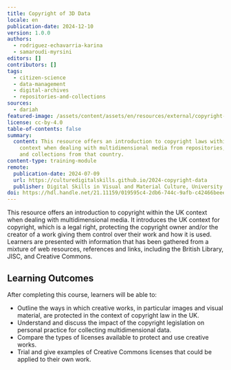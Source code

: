 ```yaml
---
title: Copyright of 3D Data
locale: en
publication-date: 2024-12-10
version: 1.0.0
authors:
  - rodriguez-echavarria-karina
  - samaroudi-myrsini
editors: []
contributors: []
tags:
  - citizen-science
  - data-management
  - digital-archives
  - repositories-and-collections
sources:
  - dariah
featured-image: /assets/content/assets/en/resources/external/copyright-of-3d-data/featured-image.png
license: cc-by-4.0
table-of-contents: false
summary:
  content: This resource offers an introduction to copyright laws within the UK
    context when dealing with multidimensional media from repositories, archives
    and collections from that country.
content-type: training-module
remote:
  publication-date: 2024-07-09
  url: https://culturedigitalskills.github.io/2024-copyright-data
  publisher: Digital Skills in Visual and Material Culture, University of Brighton
doi: https://hdl.handle.net/21.11159/019595c4-2db6-744c-9afb-c42466beee39
---
```

This resource offers an introduction to copyright within the UK context when dealing with multidimensional media. It introduces the UK context for copyright, which is a legal right, protecting the copyright owner and/or the creator of a work giving them control over their work and how it is used.  Learners are presented with information that has been gathered from a mixture of web resources, references and links, including the British Library, JISC, and Creative Commons.

## Learning Outcomes

After completing this course, learners will be able to:

* Outline the ways in which creative works, in particular images and visual material, are protected in the context of copyright law in the UK.
* Understand and discuss the impact of the copyright legislation on personal practice for collecting multidimensional data.
* Compare the types of licenses available to protect and use creative works.
* Trial and give examples of Creative Commons licenses that could be applied to their own work.

<ExternalResource title="Interested in learning more?" subtitle="Check out the tutorial Copyright of 3D Data" url="https://culturedigitalskills.github.io/2024-copyright-data/" />
